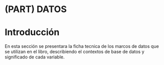 # (PART) DATOS {-}

# Introducción
En esta sección se presentara la ficha tecnica de los marcos de datos que se utilizan en el libro, describiendo el contextos de base de datos y significado de cada variable.


